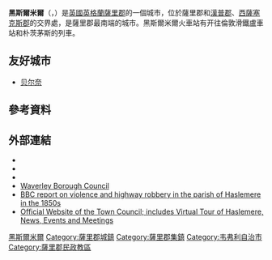 {{Infobox UK place 
|country= 英格蘭
|official_name= Haslemere
|map_type= Surrey
|latitude= 51.090
|longitude= -0.712
|static_image_name= Haslemere.JPG
|static_image_caption= 
|population= 16,826
|population_ref= （民政教區）<ref name=ons>[http://neighbourhood.statistics.gov.uk Key Statistics; Quick Statistics: Population Density] {{Wayback|url=http://neighbourhood.statistics.gov.uk/ |date=20030211201309 }} [[United_Kingdom_Census_2011|United Kingdom Census 2011]] ''[[Office_for_National_Statistics|Office for National Statistics]]'' Retrieved 21 November 2013</ref>
|area_total_km2= 23.27
|civil_parish= '''Haslemere'''
|shire_district= [[Borough_of_Waverley|Waverley]]
|shire_county= [[薩里郡|薩里郡]]
|region= 東南英格蘭
|constituency_westminster= [[西南薩里_(英國國會選區)|西南薩里]]
|post_town= HASLEMERE
|postcode_district= GU27
|postcode_area= GU
|dial_code= 01428
|os_grid_reference= SU9032
}}
'''黑斯爾米爾'''（{{lang-en|Haslemere}}，{{IPAc-en|ˈ|h|eɪ|z|əl|m|ɪər}}）是[[英國|英國]][[英格蘭|英格蘭]][[薩里郡|薩里郡]]的一個城市，位於薩里郡和[[漢普郡|漢普郡]]、[[西薩塞克斯郡|西薩塞克斯郡]]的交界處，是薩里郡最南端的城市。黑斯爾米爾火車站有开往倫敦滑鐵盧車站和朴茨茅斯的列車。

==友好城市==
* {{FRA}} [[贝尔奈|贝尔奈]]

==參考資料==
{{Reflist|group=n}}
==外部連結==
{{Wikisource1911Enc|Haslemere}}
* {{Commons category-inline|Haslemere}}
* {{Commons category-inline|Grayswood}}
* {{Commons category-inline|Shottermill}}
* [http://www.waverley.gov.uk Waverley Borough Council]{{Wayback|url=http://www.waverley.gov.uk/ |date=20150630014907 }}
* [http://news.bbc.co.uk/1/hi/england/southern_counties/4726979.stm BBC report on violence and highway robbery in the parish of Haslemere in the 1850s]
*[http://www.haslemere.com/ Official Website of the Town Council; includes Virtual Tour of Haslemere, News, Events and Meetings]{{Wayback|url=http://www.haslemere.com/ |date=20160912185602 }}

{{DEFAULTSORT:Haslemere}}
[[Category:黑斯爾米爾|]]
[[Category:薩里郡城鎮|Category:薩里郡城鎮]]
[[Category:薩里郡集鎮|Category:薩里郡集鎮]]
[[Category:韦弗利自治市|Category:韦弗利自治市]]
[[Category:薩里郡民政教區|Category:薩里郡民政教區]]